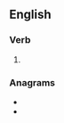 ==English==

===Verb===
{{head|en|present participle}}

# {{present participle of|slue|lang=en|nocat=1}}

===Anagrams===
* {{l|en|lungis}}
* {{l|en|suling}}